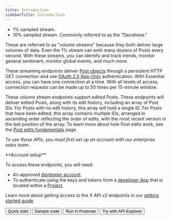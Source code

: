 ---
title: Introduction
sidebarTitle: Introduction
---


* 1% sampled stream.
* 10% sampled stream. Commonly referred to as the "Decahose."

These are referred to as "volume streams" because they both deliver large volumes of data. Even the 1% stream can emit many dozens of Posts every second. With these streams, you can identify and track trends, monitor general sentiment, monitor global events, and much more. 

These streaming endpoints deliver [Post objects](/x-api/fundamentals/data-dictionary#tweet) through a persistent HTTP GET connection and use [OAuth 2.0 App-Only](/resources/fundamentals/authentication#oauth-2-0) authentication. With Essential access, you can have one connection at a time. With all levels of access, connection requests can be made up to 50 times per 15-minute window.

These volume stream endpoints support edited Posts. These endpoints will deliver edited Posts, along with its edit history, including an array of Post IDs. For Posts with no edit history, this array will hold a single ID. For Posts that have been edited, this array contains multiple IDs, arranged in ascending order reflecting the order of edits, with the most recent version in the last position of the array. To learn more about how Post edits work, see the [Post edits fundamentals](/x-api/fundamentals/edit-posts) page. 

_To use these APIs, you must first set up an account with our enterprise sales team._

<Note>
**Account setup**

To access these endpoints, you will need:

* An approved [developer account](https://developer.x.com/en/portal/petition/essential/basic-info).
* To authenticate using the keys and tokens from a [developer App](/resources/fundamentals/developer-apps) that is located within a [Project](/resources/fundamentals/projects). 

Learn more about getting access to the X API v2 endpoints in our [getting started guide](/x-api/getting-started/getting-access).
</Note>
<div class="flex space-x-2">
<Button href="/x-api/posts/volume-streams/quickstart">
  Quick start
</Button>
<Button href="https://github.com/xdevplatform/Twitter-API-v2-sample-code">
  Sample code
</Button>
<Button href="https://app.getpostman.com/run-collection/9956214-784efcda-ed4c-4491-a4c0-a26470a67400">
  Run in Postman
</Button>
<Button href="https://developer.x.com/apitools/api?endpoint=/2/tweets/sample/stream&method=get">
  Try with API Explorer
</Button>
</div>
